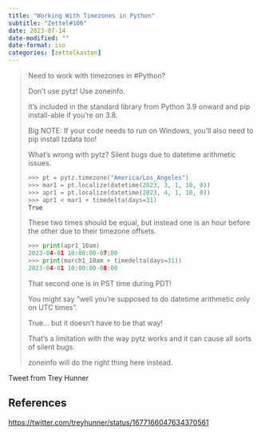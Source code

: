 ```yaml
---
title: "Working With Timezones in Python"
subtitle: "Zettel#106"
date: 2023-07-14
date-modified: ""
date-format: iso
categories: [zettelkasten]
---
```

> Need to work with timezones in #Python?
>
> Don't use pytz! Use zoneinfo.
>
> It's included in the standard library from Python 3.9 onward and pip install-able if you're on 3.8.
>
> Big NOTE: If your code needs to run on Windows, you'll also need to pip install tzdata too!
>
> What's wrong with pytz? Silent bugs due to datetime arithmetic issues.
>
> ```python
> >>> pt = pytz.timezone("America/Los_Angeles")
> >>> mar1 = pt.localize(datetime(2023, 3, 1, 10, 0))
> >>> apr1 = pt.localize(datetime(2023, 4, 1, 10, 0))
> >>> apr1 < mar1 + timedelta(days=31)
> True
> ```
>
> These two times should be equal, but instead one is an hour before the other due to their timezone offsets.
>
> ```python
> >>> print(apr1_10am)
> 2023-04-01 10:00:00-07:00
> >>> print(march1_10am + timedelta(days=31))
> 2023-04-01 10:00:00-08:00
> ```
>
> That second one is in PST time during PDT!
>
> You might say "well you're supposed to do datetime arithmetic only on UTC times".
>
> True... but it doesn't have to be that way!
>
> That's a limitation with the way pytz works and it can cause all sorts of silent bugs.
>
> zoneinfo will do the right thing here instead.

Tweet from Trey Hunner

## References

<https://twitter.com/treyhunner/status/1677166047634370561>
